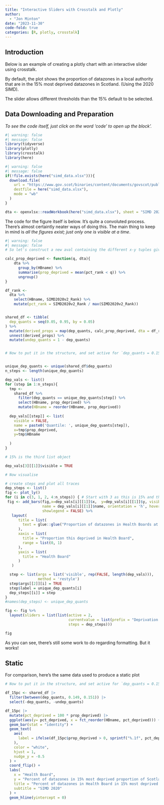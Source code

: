 ```yaml
---
title: "Interactive Sliders with Crosstalk and Plotly"
author: 
  - "Jon Minton"
date: "2023-11-30"
code-fold: true
categories: [R, plotly, crosstalk]
---
```


## Introduction

Below is an example of creating a plotly chart with an interactive slider using crosstalk.

By default, the plot shows the proportion of datazones in a local authority that are in the 15% most deprived datazones in Scotland. (Using the 2020 SIMD). 

The slider allows different thresholds than the 15% default to be selected. 

## Data Downloading and Preparation

*To see the code itself, just click on the word 'code' to open up the block'.*

```r
#| warning: false
#| message: false
library(tidyverse)
library(plotly)
library(crosstalk)
library(here)
```

```r
#| warning: false
#| message: false
if(!file.exists(here("simd_data.xlsx"))){
  download.file(
    url = "https://www.gov.scot/binaries/content/documents/govscot/publications/statistics/2020/01/scottish-index-of-multiple-deprivation-2020-data-zone-look-up-file/documents/scottish-index-of-multiple-deprivation-data-zone-look-up/scottish-index-of-multiple-deprivation-data-zone-look-up/govscot%3Adocument/SIMD%2B2020v2%2B-%2Bdatazone%2Blookup.xlsx",
    destfile = here("simd_data.xlsx"),
    mode = "wb"
  )
}

dta <- openxlsx::readWorkbook(here("simd_data.xlsx"), sheet = "SIMD 2020v2 DZ lookup data")

```

The code for the figure itself is below. It's quite a convoluted process. There's almost certaintly neater ways of doing this. The main thing to keep in mind is *all the figures exist; just only one is visible at a time*.


```r
#| warning: false
#| message: false
# So let's construct a new aval containing the different x-y tuples given the threshold selected

calc_prop_deprived <- function(q, dta){
    dta %>% 
      group_by(HBname) %>% 
      summarise(prop_deprived = mean(pct_rank < q)) %>% 
      ungroup()
}

df_rank <- 
  dta %>% 
    select(HBname, SIMD2020v2_Rank) %>% 
    mutate(pct_rank = SIMD2020v2_Rank / max(SIMD2020v2_Rank))


shared_df <- tibble(
  dep_quants = seq(0.05, 0.95, by = 0.05)
) %>% 
  mutate(derived_props = map(dep_quants, calc_prop_deprived, dta = df_rank)) %>% 
  unnest(derived_props) %>% 
  mutate(undep_quants = 1 - dep_quants) 


# Now to put it in the structure, and set active for `dep_quants = 0.15`


unique_dep_quants <- unique(shared_df$dep_quants)
n_steps <- length(unique_dep_quants)

dep_vals <- list()
for (step in 1:n_steps){
  tmp <- 
    shared_df %>% 
      filter(dep_quants == unique_dep_quants[step]) %>% 
      select(HBname, prop_deprived) %>% 
      mutate(HBname = reorder(HBname, prop_deprived))
  
  dep_vals[[step]] <- list(
    visible = FALSE,
    name = paste0('Quantile: ', unique_dep_quants[step]),
    x=tmp$prop_deprived,
    y=tmp$HBname
    
  ) 
}

# 15% is the third list object 

dep_vals[3][[1]]$visible = TRUE

# Now visualise 

# create steps and plot all traces
dep_steps <- list()
fig <- plot_ly() 
for (i in c(3, 1, 2, 4:n_steps)) { # Start with 3 as this is 15% and this should determine the default HB order 
 fig <- add_bars(fig,x=dep_vals[i][[1]]$x,  y=dep_vals[i][[1]]$y, visible = dep_vals[i][[1]]$visible, 
                 name = dep_vals[i][[1]]$name, orientation = 'h', hoverinfo = 'x+y', color = I("gray"),
                 showlegend = FALSE) %>% 
   layout(
      title = list(
        text = glue::glue("Proportion of datazones in Health Boards at least this deprived")
      ),
      xaxis = list(
        title = "Proportion this deprived in Health Board",
        range = list(0, 1)
      ),
      yaxis = list(
        title = "Health Board"
      )
   )

  step <- list(args = list('visible', rep(FALSE, length(dep_vals))),
               method = 'restyle')
  step$args[[2]][i] = TRUE  
  step$label = unique_dep_quants[i]
  dep_steps[[i]] = step 
}  
#names(dep_steps) <- unique_dep_quants

fig <- fig %>%
  layout(sliders = list(list(active = 2,
                             currentvalue = list(prefix = "Deprivation: "),
                             steps = dep_steps)))

fig

```

As you can see, there's still some work to do regarding formatting. But it works! 


## Static 

For comparison, here's the same data used to produce a static plot

```r
# Now to put it in the structure, and set active for `dep_quants = 0.15`

df_15pc <- shared_df |> 
  filter(between(dep_quants, 0.149, 0.151)) |> 
  select(-dep_quants, -undep_quants)

df_15pc |>
  mutate(pct_deprived = 100 * prop_deprived) |> 
  ggplot(aes(y= pct_deprived, x = fct_reorder(HBname, pct_deprived))) + 
  geom_bar(stat = "identity") +
  geom_text(
    aes(
      label = ifelse(df_15pc$prop_deprived > 0, sprintf("%.1f", pct_deprived), "")
    ), 
    color = "white",
    hjust = 1, 
    nudge_y = -0.5
  ) + 
  coord_flip() + 
  labs(
    x = "Health Board",
    y = "Percent of datazones in 15% most deprived proportion of Scotland",
    title = "Percent of datazones in Health Board in 15% most deprived areas of Scotland",
    subtitle = "SIMD 2020"
  ) + 
  geom_hline(yintercept = 0)
```

